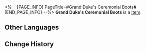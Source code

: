<%-- [PAGE_INFO]
PageTitle=#Grand Duke's Ceremonial Boots#
[END_PAGE_INFO] --%>
{{Item Infobox
|id          = 41154
|image       = Item Grand Duke's Ceremonial Boots.png
|type        = 
|invCategory = Relics
|rarity      = 3
|effect      = 
|description = A pair of classic and comfortable boots in pristine condition, with a sleek design and flattering style.
|source1     = [[Cavern of Corrosion: Fyxestroll Garden]]
}}
'''Grand Duke's Ceremonial Boots''' is a [[Item]].

==Other Languages==
{{Other Languages
|en   = Grand Duke's Ceremonial Boots
|zhs  = 大公的绅雅礼靴
|zht  = 大公的紳雅禮靴
|ja   = 大公の優雅なブーツ
|ko   = 대공의 우아한 예복 장화
|es   = Botas elegantes del gran duque
|fr   = Bottes cérémoniales du grand duc
|ru   = Изящные сапоги герцога
|th   = Grand Duke's Ceremonial Boots
|vi   = Giày Bốt Thanh Lịch Đại Công Tước
|de   = Elegante Feststiefel des Erzherzogs
|id   = Grand Duke's Ceremonial Boots
|pt   = Botas Cerimoniais do Grão-Duque
}}

==Change History==
{{Change History|1.5}}